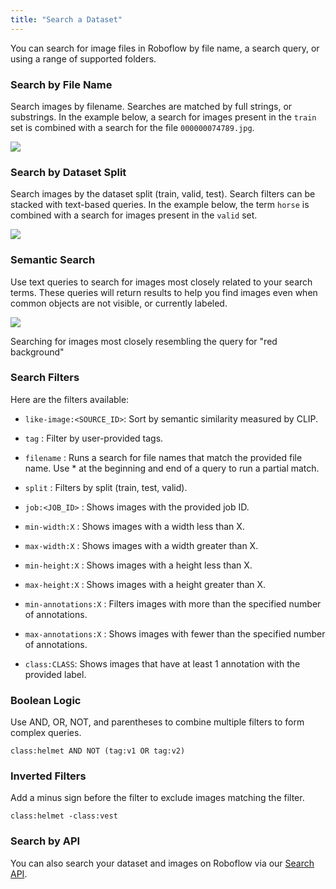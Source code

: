 ```yaml
---
title: "Search a Dataset"
---
```


You can search for image files in Roboflow by file name, a search query, or using a range of supported folders.

### Search by File Name

Search images by filename. Searches are matched by full strings, or substrings. In the example below, a search for images present in the `train` set is combined with a search for the file `000000074789.jpg`.

![](/images/datasets/image.png)

### Search by Dataset Split

Search images by the dataset split (train, valid, test). Search filters can be stacked with text-based queries. In the example below, the term `horse` is combined with a search for images present in the `valid` set.

![](/images/datasets/image.png)

### Semantic Search

Use text queries to search for images most closely related to your search terms. These queries will return results to help you find images even when common objects are not visible, or currently labeled.

![](/images/datasets/image.png)

Searching for images most closely resembling the query for "red background"

### Search Filters

Here are the filters available:

* `like-image:<SOURCE_ID>`: Sort by semantic similarity measured by CLIP.

* `tag` : Filter by user-provided tags.

* `filename` : Runs a search for file names that match the provided file name. Use \* at the beginning and end of a query to run a partial match.

* `split` : Filters by split (train, test, valid).

* `job:<JOB_ID>` : Shows images with the provided job ID.

* `min-width:X` : Shows images with a width less than X.

* `max-width:X` : Shows images with a width greater than X.

* `min-height:X` : Shows images with a height less than X.

* `max-height:X` : Shows images with a height greater than X.

* `min-annotations:X` : Filters images with more than the specified number of annotations.

* `max-annotations:X` : Shows images with fewer than the specified number of annotations.

* `class:CLASS`: Shows images that have at least 1 annotation with the provided label.

### Boolean Logic

Use AND, OR, NOT, and parentheses to combine multiple filters to form complex queries.

`class:helmet AND NOT (tag:v1 OR tag:v2)`

### Inverted Filters

Add a minus sign before the filter to exclude images matching the filter.

`class:helmet -class:vest`

### Search by API

You can also search your dataset and images on Roboflow via our [Search API](https://docs.roboflow.com/api-reference/images/search#rest-api).